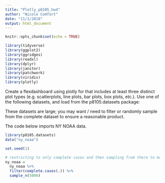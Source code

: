 ```yaml
---
title: "Plotly_p8105_hw4"
author: "Nicole Comfort"
date: "11/1/2018"
output: html_document
---
```


```r
knitr::opts_chunk$set(echo = TRUE)

library(tidyverse)
library(ggplot2)
library(ggridges)
library(readxl)
library(dplyr)
library(janitor)
library(patchwork)
library(viridis)
library(plotly)

```

Create a flexdashboard using plotly for that includes at least three distinct plot types (e.g. scatterplots, line plots, bar plots, box plots, etc.). Use one of the following datasets, and load from the p8105.datasets package:


These datasets are large; you may want / need to filter or randomly sample from the complete dataset to ensure a reasonable product.

The code below imports NY NOAA data. 

```r

library(p8105.datasets)
data("ny_noaa")

set.seed(1)

# restricting to only complete cases and then sampling from there to make the dataset smaller for computational ease
ny_noaa = 
  ny_noaa %>% 
  filter(complete.cases(.)) %>% 
  sample_n(5000)

```


